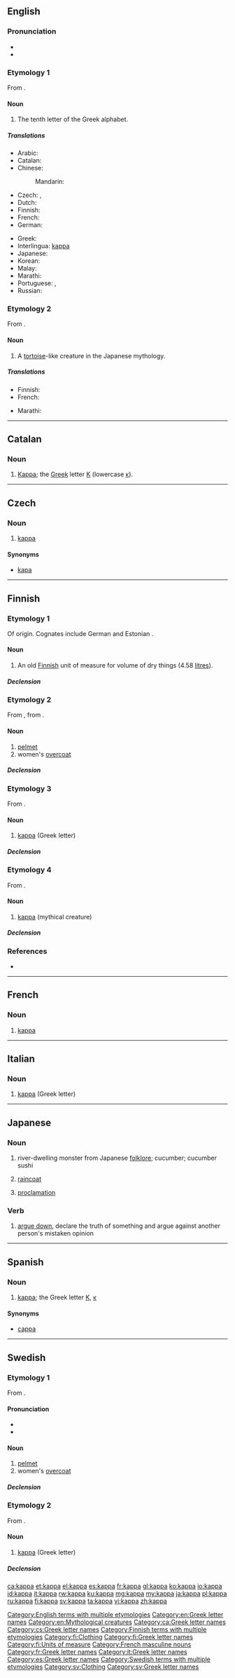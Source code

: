 {{also|Kappa|käppä|kapa|kápa|kåpa|κάπα}}
==English==
{{letter disp2| iota | [[Image:Greek kappa.png|84px]] | lambda | κάππα | Κ | κ }}

===Pronunciation===
* {{audio|en-us-kappa.ogg|Audio (US)}}
* {{rhymes|æpə}}

===Etymology 1===
From {{etyl|grc|en}} {{term|κάππα|tr=kappa|sc=polytonic}}.

====Noun====
{{en-noun}}

# The tenth letter of the Greek alphabet.

=====Translations=====
{{trans-top|Greek letter}}
* Arabic: {{t-|ar|كبا|f|tr=kábaa|sc=Arab}}
* Catalan: {{t+|ca|kappa|f}}
* Chinese:
*: Mandarin: {{t|cmn|卡帕|tr=kǎpà|sc=Hani}}
* Czech: {{t-|cs|kapa|n}}, {{t-|cs|kappa|n}}
* Dutch: {{t-|nl|kappa|m|f}}
* Finnish: {{t+|fi|kappa}}
* French: {{t+|fr|kappa|m}}
* German: {{t+|de|Kappa|n}}
{{trans-mid}}
* Greek: {{t+|el|κάπα|n|tr=kápa|sc=Grek}}
* Interlingua: [[#Interlingua|kappa]]
* Japanese: {{t-|ja|カッパ|tr=kappa|sc=Jpan}}
* Korean: {{t+|ko|카파|tr=kapa|sc=Kore}}
* Malay: {{t|ms|kapa}}
* Marathi: {{t-|mr|काप्पा|n|tr=kāppā|sc=Deva}}
* Portuguese: {{t+|pt|capa|m}}, {{t+|pt|cá|m}}
* Russian: {{t+|ru|каппа|f|tr=káppa}}
{{trans-bottom}}

===Etymology 2===
From {{etyl|ja|en}} {{term|lang=ja|河童|tr=kappa||water imp}}.

====Noun====
{{wikipedia|Kappa (folklore)}}
{{en-noun}}

# {{mythology}} A [[tortoise]]-like creature in the Japanese mythology.

=====Translations=====
{{trans-top|mythical creature}}
* Finnish: {{t+|fi|kappa}}
* French: {{t+|fr|kappa|m}}
{{trans-mid}}
* Marathi: {{t-|mr|काप्पा|m|tr=kāppā|sc=Deva}}
{{trans-bottom}}

[[Category:English terms with multiple etymologies]]
[[Category:en:Greek letter names]]
[[Category:en:Mythological creatures]]

----

==Catalan==

===Noun===
{{ca-noun|f}}

# [[#English|Kappa]]; the [[Appendix:Greek script|Greek]] letter [[Κ]] (lowercase [[κ]]).

[[Category:ca:Greek letter names]]

----

==Czech==

===Noun===
{{cs-noun|g=n}}

# [[#English|kappa]]

====Synonyms====
* [[kapa]] {{n}}

[[Category:cs:Greek letter names]]

----

==Finnish==

===Etymology 1===
Of {{etyl|gem|fi}} origin. Cognates include German {{term|Schaff}} and Estonian {{term|kapp}}.

====Noun====
{{fi-noun}}

# An old [[Finnish]] unit of measure for volume of dry things (4.58 [[litre]]s).

=====Declension=====
{{fi-decl-kala|ka|pp|p}}

===Etymology 2===
From {{etyl|sv|fi}} {{term|kappa|lang=sv}}, from {{etyl|ML.|fi}} {{term|cappa}}.

====Noun====
{{fi-noun}}

# [[pelmet]]
# women's [[overcoat]]

=====Declension=====
{{fi-decl-kala|ka|pp|p}}

===Etymology 3===
From {{etyl|grc|fi}} {{term|κάππα|tr=kappa|sc=polytonic}}.

====Noun====
{{fi-noun}}

# [[#English|kappa]] (Greek letter)

=====Declension=====
{{fi-decl-kala|ka|pp|p}}

===Etymology 4===
From {{etyl|ja|fi}} {{term|かっぱ|sc=Jpan}}.

====Noun====
{{fi-noun}}

# {{mythology|lang=fi}} [[#English|kappa]] (mythical creature)

=====Declension=====
{{fi-decl-kala|ka|pp|p}}

===References===
* {{R:Hakkinen 2005}}

[[Category:Finnish terms with multiple etymologies]]
[[Category:fi:Clothing]]
[[Category:fi:Greek letter names]]
[[Category:fi:Units of measure]]

----

==French==

===Noun===
{{fr-noun-inv|m}}

# [[#English|kappa]] {{gloss|Greek letter}}

[[Category:French masculine nouns]]
[[Category:fr:Greek letter names]]

----

==Italian==

===Noun===
{{wikipedia|lang=it}}
{{head|it|noun}} {{m|inv}}

# [[#English|kappa]] (Greek letter)

[[Category:it:Greek letter names]]

----

==Japanese==
{{wikipedia|kappa (mythical creature)}}

===Noun===
{{ja-noun|r|hira=かっぱ}}

# {{ja-def|河童}} {{mythology|lang=ja|sort=かっぱ}} river-dwelling monster from Japanese [[folklore]]; cucumber; cucumber sushi
# {{ja-def|合羽|カッパ}} [[raincoat]]
# {{ja-def|喝破}} [[proclamation]]

===Verb===
{{ja-verb-suru|r|hira=かっぱ}}

# {{ja-def|喝破}} [[argue down]], declare the truth of something and argue against another person's mistaken opinion

----

==Spanish==

===Noun===
{{es-noun|f}}

# [[#English|kappa]]; the Greek letter [[Κ]], [[κ]]

====Synonyms====
* [[cappa]]

[[Category:es:Greek letter names]]

----

==Swedish==

===Etymology 1===
From {{etyl|ML.|sv}} {{term|cappa}}.

====Pronunciation====
* {{IPA|/ˈkaˌpːa/|lang=sv}}
* {{audio|Sv-kappa.ogg|audio}}

====Noun====
{{sv-noun|g=c}}

# [[pelmet]]
# women's [[overcoat]]

=====Declension=====
{{sv-noun-reg-or|kapp}}

===Etymology 2===
From {{etyl|grc|sv}} {{term|κάππα|tr=kappa|sc=polytonic}}.

====Noun====
{{sv-noun|g=n}}

# [[#English|kappa]] (Greek letter)

=====Declension=====
{{sv-noun-irreg-n|kappa|kappat|kappa|kappan}}

[[Category:Swedish terms with multiple etymologies]]
[[Category:sv:Clothing]]
[[Category:sv:Greek letter names]]

[[ca:kappa]]
[[et:kappa]]
[[el:kappa]]
[[es:kappa]]
[[fr:kappa]]
[[gl:kappa]]
[[ko:kappa]]
[[io:kappa]]
[[id:kappa]]
[[it:kappa]]
[[rw:kappa]]
[[ku:kappa]]
[[mg:kappa]]
[[my:kappa]]
[[ja:kappa]]
[[pl:kappa]]
[[ru:kappa]]
[[fi:kappa]]
[[sv:kappa]]
[[ta:kappa]]
[[vi:kappa]]
[[zh:kappa]]